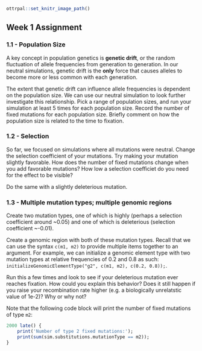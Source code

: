 ```r
ottrpal::set_knitr_image_path()
```

## Week 1 Assignment

### 1.1 - Population Size 

A key concept in population genetics is **genetic drift**, or the random fluctuation of allele frequencies from generation to generation. In our neutral simulations, genetic drift is the **only** force that causes alleles to become more or less common with each generation. 

The extent that genetic drift can influence allele frequencies is dependent on the population size. We can use our neutral simulation to look further investigate this relationship. Pick a range of population sizes, and run your simulation at least 5 times for each population size. Record the number of fixed mutations for each population size. Briefly comment on how the population size is related to the time to fixation. 

### 1.2 - Selection

So far, we focused on simulations where all mutations were neutral. Change the selection coefficient of your mutations. Try making your mutation slightly favorable. How does the number of fixed mutations change when you add favorable mutations? How low a selection coefficiet do you need for the effect to be visible? 

Do the same with a slightly deleterious mutation. 

### 1.3 - Multiple mutation types; multiple genomic regions

Create two mutation types, one of which is highly (perhaps a selection coefficient around ~0.05) and one of which is deleterious (selection coefficient ~-0.01). 

Create a genomic region with both of these mutation types. Recall that we can use the syntax `c(m1, m2)` to provide multiple items together to an argument. For example, we can initialize a genomic element type with two mutation types at relative frequencies of 0.2 and 0.8 as such: `initializeGenomicElementType("g2", c(m1, m2), c(0.2, 0.8));`. 

Run this a few times and look to see if your deleterious mutation ever reaches fixation. How could you explain this behavior? Does it still happen if you raise your recombination rate higher (e.g. a biologically unrelatstic value of 1e-2)? Why or why not? 

Note that the following code block will print the number of fixed mutations of type `m2`:

```r
2000 late() { 
	print('Number of type 2 fixed mutations:');
	print(sum(sim.substitutions.mutationType == m2));
}
```



